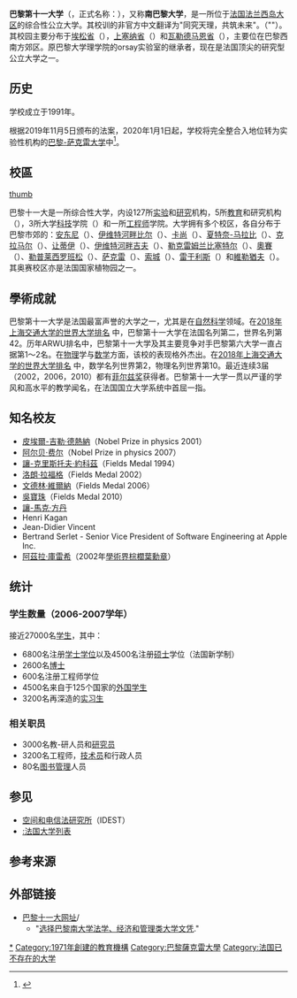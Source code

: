 {{multiple issues|
{{expand|time=2016-12-05T05:58:20+00:00}}
{{refimprove|time=2016-12-05T05:58:20+00:00}}
{{update|time=2016-12-05T05:58:20+00:00}}
}}

{{Infobox university
|name = 巴黎第十一大学
|native_name = {{lang|fr|Université Paris-Sud}}
|image = [[File:LogoUPSUD.png|225px]]
|caption = 
|latin_name = 
|motto = 
| zhmotto    = 
|established = 1991年
|closed      = 2020年
|re-established =
|anniversary =
|type        = [[公立|公立]]
|president   = Alain Sarfati
|calendar = 學期制
|secretary   =
|endowment = 7千3百万欧元（2016年）<ref>{{Cite news|url=|title=Répartition des moyens 2016 aux opérateurs de l'Enseignement supérieur du programme 150|author=|date=|work=|accessdate=https://www.letudiant.fr/static/uploads/mediatheque/EDU_EDU/8/9/698289-repartition-des-moyens-des-universites-en-2016-document-cneser-original.pdf}}</ref>
|staff = 285 
|faculty   = 
|students      = 11 701
|undergrad     = 
|postgrad      = 
|location    = {{FRA}}[[法兰西岛|法兰西岛]]
|campus      = 市区
|colors      = 
|nickname = 
|affiliations = [[巴黎-萨克雷大学|巴黎-萨克雷大学]]
|athletics     = 
|conference    = 
|zip         =
|telephone   =
|website     = {{URL|http://www.u-psud.fr/}}
|logo        =
|footnotes   =
}}

'''巴黎第十一大学'''（{{lang-fr|'''Université Paris-Sud'''}}，正式名称：{{lang|fr|'''Université Paris sud 11'''}}），又称'''南巴黎大学'''，是一所位于[[法国|法国]][[法兰西岛大区|法兰西岛大区]]的综合性公立大学。其校训的非官方中文翻译为"同究天理，共筑未来"。（"{{lang|fr|Comprendre le monde, construire l'avenir}}"）。其校园主要分布于[[埃松省|埃松省]]（{{lang|fr|Essonne}}），[[上塞纳省|上塞纳省]]（{{lang|fr|Hauts-de-Seine}}）和[[瓦勒德马恩省|瓦勒德马恩省]]（{{lang|fr|Val-de-Marne}}），主要位在巴黎西南方郊区。原巴黎大学理学院的orsay实验室的继承者，现在是法国顶尖的研究型公立大学之一。

== 历史 ==
学校成立于1991年。

根据2019年11月5日颁布的法案，2020年1月1日起，学校将完全整合入地位转为实验性机构的[[巴黎-薩克雷大學|巴黎-萨克雷大学]]中<ref>{{Citation|title=Décret n° 2019-1131 du 5 novembre 2019 portant création de l'université Paris-Saclay et approbation de ses statuts|url=https://www.legifrance.gouv.fr/affichTexte.do;jsessionid=58728FCC5C6D94640D6C58328BA4F4A6.tplgfr29s_2?cidTexte=JORFTEXT000039323233&dateTexte=29990101|date=2019-11-05|accessdate=2019-11-07|archive-date=2020-10-01|archive-url=https://web.archive.org/web/20201001233547/https://www.legifrance.gouv.fr/affichTexte.do;jsessionid=58728FCC5C6D94640D6C58328BA4F4A6.tplgfr29s_2?cidTexte=JORFTEXT000039323233&dateTexte=29990101|dead-url=no}}</ref>。

==校區==
[[图像:Orsay_astrophysique_dsc04522.jpg|thumb]]

巴黎十一大是一所综合性大学，内设127所[[实验|实验]]和[[研究|研究]]机构，5所[[教育|教育]]和研究机构（{{lang|fr|UFR}}），3所大学[[科技|科技]]学院（{{lang|fr|IUT}}）和一所[[工程师|工程师]]学院。大学拥有多个校区，各自分布于巴黎市郊的：[[安东尼_(上塞纳省)|安东尼]]（{{lang|fr|Antony}}）、[[伊维特河畔比尔|伊维特河畔比尔]]（{{lang|fr|Bures-sur-Yvette}}）、[[卡尚_(瓦勒德马恩省)|卡尚]]（{{lang|fr|Cachan}}）、[[沙特奈马拉布里|夏特奈-马拉比]]（{{lang|fr|Châtenay-Malabry}}）、[[克拉马尔|克拉马尔]]（{{lang|fr|Clamart}}）、[[让蒂伊|让蒂伊]]（{{lang|fr|Gentilly}}）、[[伊维特河畔吉夫|伊维特河畔吉夫]]（{{lang|fr|Gif-sur-Yvette}}）、[[勒克雷姆兰比塞特尔|勒克雷姆兰比塞特尔]]（{{lang|fr|Le Kremlin-Bicêtre}}）、[[奧賽|奧賽]]（{{lang|fr|Orsay}}）、[[勒普莱西罗班松|勒普莱西罗班松]]（{{lang|fr|Le Plessis-Robinson}}）、[[萨克雷_(法国)|萨克雷]]（{{lang|fr|Saclay}}）、[[索城|索城]]（{{lang|fr|Sceaux}}）、[[雷于利斯|雷于利斯]]（{{lang|fr|Les Ulis}}）和[[維勒猶夫|維勒猶夫]]（{{lang|fr|Villejuif}}）。其奥赛校区亦是法国国家植物园之一。

==學術成就==
巴黎第十一大学是法国最富声誉的大学之一，尤其是在[[自然科学|自然科学]]领域。在[http://www.shanghairanking.com/ARWU2018.html 2018年上海交通大学的世界大学排名] {{Wayback|url=http://www.shanghairanking.com/ARWU2018.html |date=20180816224432 }}中，巴黎第十一大学在法国名列第二，世界名列第42。历年ARWU排名中，巴黎第十一大学及其主要竞争对手巴黎第六大学一直占据第1～2名。在[[物理|物理]]学与[[数学|数学]]方面，该校的表现格外杰出。在[http://www.shanghairanking.com/ARWU2018.html 2018年上海交通大学的世界大学排名] {{Wayback|url=http://www.shanghairanking.com/ARWU2018.html |date=20180816224432 }}中，数学名列世界第2，物理名列世界第10。最近连续3届（2002，2006，2010）都有[[菲尔兹奖|菲尔兹奖]]获得者。巴黎第十一大学一贯以严谨的学风和高水平的教学闻名，在法国国立大学系统中首屈一指。

==知名校友==
*[[皮埃爾-吉勒·德熱納|皮埃爾-吉勒·德熱納]]（Nobel Prize in physics 2001）
*[[阿尔贝·费尔|阿尔贝·费尔]]（Nobel Prize in physics 2007）
*[[讓-克里斯托夫·約科茲|讓-克里斯托夫·約科茲]]（Fields Medal 1994）
*[[洛朗·拉福格|洛朗·拉福格]]（Fields Medal 2002）
*[[文德林·維爾納|文德林·維爾納]]（Fields Medal 2006）
*[[吳寶珠|吳寶珠]]（Fields Medal 2010）
*[[讓-馬克·方丹|讓-馬克·方丹]]
*Henri Kagan
*Jean-Didier Vincent
*Bertrand Serlet - Senior Vice President of Software Engineering at Apple Inc.
*[[阿茲拉·庫雷希|阿茲拉·庫雷希]]（2002年[[學術界棕櫚葉勳章|學術界棕櫚葉勳章]]）

== 统计 ==

=== 学生数量（2006-2007学年） ===
接近27000名[[学生|学生]]，其中：
* 6800名注册[[学士|学士]][[学位|学位]]以及4500名注册[[硕士|硕士]]学位（法国新学制{{lang|fr|LMD}}）
* 2600名[[博士|博士]]
* 600名注册工程师学位
* 4500名来自于125个国家的[[留学生|外国学生]]
* 3200名再深造的[[实习生|实习生]]

=== 相关职员 ===
* 3000名教-研人员和[[研究员|研究员]]
* 3200名工程师，[[技术员|技术员]]和行政人员
* 80名[[图书管理|图书管理]]人员

== 参见 ==
* [[空间和电信法研究所|空间和电信法研究所]]（IDEST）
* [[:法国大学列表|:法国大学列表]]

==参考来源==
{{reflist}}

== 外部链接 ==
* [http://www.u-psud.fr 巴黎十一大网址]{{fr}}/{{en}}
** "[https://web.archive.org/web/20111109230229/http://www.jm.u-psud.fr/modules/resources/download/jeanmonnet/pdf/formations/chinesse/LM-chin.pdf 选择巴黎南大学法学、经济和管理类大学文凭]."

{{巴黎-萨克雷大学}}
{{巴黎大学公署}}
{{欧洲研究型大学联盟}}
{{法国公立科学、文化和专业机构}}
[[Category:巴黎第十一大学|*]]
[[Category:1971年創建的教育機構|Category:1971年創建的教育機構]]
[[Category:巴黎薩克雷大學|Category:巴黎薩克雷大學]]
[[Category:法国已不存在的大学|Category:法国已不存在的大学]]